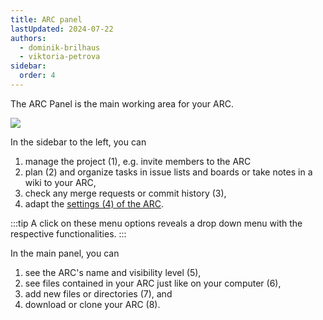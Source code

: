 ```yaml
---
title: ARC panel
lastUpdated: 2024-07-22
authors:
  - dominik-brilhaus
  - viktoria-petrova
sidebar:
  order: 4
---
```



The ARC Panel is the main working area for your ARC. 

![](@images/datahub/datahub-arc-overview.drawio.png)

In the sidebar to the left, you can

<Steps>

1. manage the project (1), e.g. invite members to the ARC
2. plan (2) and organize tasks in issue lists and boards or take notes in a wiki to your ARC,
3. check any merge requests or commit history (3),
4. adapt the [settings (4) of the ARC](../datahub-arc-settings/).

</Steps>

:::tip
A click on these menu options reveals a drop down menu with the respective functionalities.
:::

In the main panel, you can

<Steps>

1. see the ARC's name and visibility level (5),
2. see files contained in your ARC just like on your computer (6),
3. add new files or directories (7), and
4. download or clone your ARC (8).

</Steps>

